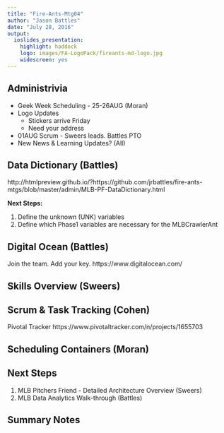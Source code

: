 ```yaml
---
title: "Fire-Ants-Mtg04"
author: "Jason Battles"
date: "July 28, 2016"
output: 
  ioslides_presentation: 
    highlight: haddock
    logo: images/FA-LogoPack/fireants-md-logo.jpg
    widescreen: yes
---
```

## Administrivia
- Geek Week Scheduling - 25-26AUG (Moran)
- Logo Updates 
    * Stickers arrive Friday
    * Need your address
- 01AUG Scrum - Sweers leads.  Battles PTO
- New News & Learning Updates? (All)

## Data Dictionary (Battles)

http://htmlpreview.github.io/?https://github.com/jrbattles/fire-ants-mtgs/blob/master/admin/MLB-PF-DataDictionary.html

**Next Steps:**

1. Define the unknown (UNK) variables
2. Define which Phase1 variables are necessary for the MLBCrawlerAnt

## Digital Ocean (Battles)
Join the team.  Add your key.
https://www.digitalocean.com/

## Skills Overview (Sweers)

## Scrum & Task Tracking (Cohen)

Pivotal Tracker
https://www.pivotaltracker.com/n/projects/1655703

## Scheduling Containers (Moran)

## Next Steps
1. MLB Pitchers Friend - Detailed Architecture Overview (Sweers)
2. MLB Data Analytics Walk-through (Battles)

## Summary Notes


                                
